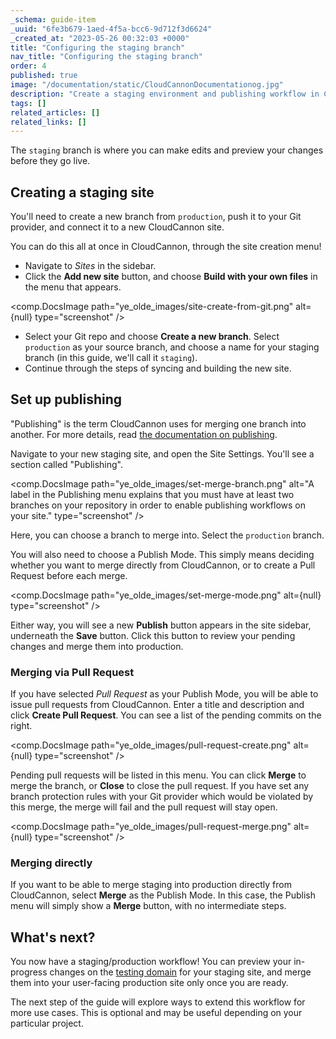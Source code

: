 ```yaml
---
_schema: guide-item
_uuid: "6fe3b679-1aed-4f5a-bcc6-9d712f3d6624"
_created_at: "2023-05-26 00:32:03 +0000"
title: "Configuring the staging branch"
nav_title: "Configuring the staging branch"
order: 4
published: true
image: "/documentation/static/CloudCannonDocumentationog.jpg"
description: "Create a staging environment and publishing workflow in CloudCannon."
tags: []
related_articles: []
related_links: []
---
```


The `staging` branch is where you can make edits and preview your changes before they go live.

## Creating a staging site

You'll need to create a new branch from `production`, push it to your Git provider, and connect it to a new CloudCannon site.

You can do this all at once in CloudCannon, through the site creation menu!

* Navigate to *Sites* in the sidebar. 
* Click the **Add new site** button, and choose **Build with your own files** in the menu that appears.

<comp.DocsImage path="ye_olde_images/site-create-from-git.png" alt={null} type="screenshot" />

* Select your Git repo and choose **Create a new branch**. Select `production` as your source branch, and choose a name for your staging branch (in this guide, we'll call it `staging`).
* Continue through the steps of syncing and building the new site.

## Set up publishing

"Publishing" is the term CloudCannon uses for merging one branch into another. For more details, read [the documentation on publishing](/documentation/articles/setting-up-a-publish-branch-with-merging-or-pull-requests/).

Navigate to your new staging site, and open the Site Settings. You'll see a section called "Publishing".

<comp.DocsImage path="ye_olde_images/set-merge-branch.png" alt="A label in the Publishing menu explains that you must have at least two branches on your repository in order to enable publishing workflows on your site." type="screenshot" />

Here, you can choose a branch to merge into. Select the `production` branch.

You will also need to choose a Publish Mode. This simply means deciding whether you want to merge directly from CloudCannon, or to create a Pull Request before each merge.

<comp.DocsImage path="ye_olde_images/set-merge-mode.png" alt={null} type="screenshot" />

Either way, you will see a new **Publish** button appears in the site sidebar, underneath the **Save** button. Click this button to review your pending changes and merge them into production.

### Merging via Pull Request

If you have selected *Pull Request* as your Publish Mode, you will be able to issue pull requests from CloudCannon. Enter a title and description and click **Create Pull Request**. You can see a list of the pending commits on the right.

<comp.DocsImage path="ye_olde_images/pull-request-create.png" alt={null} type="screenshot" />

Pending pull requests will be listed in this menu. You can click **Merge** to merge the branch, or **Close** to close the pull request. If you have set any branch protection rules with your Git provider which would be violated by this merge, the merge will fail and the pull request will stay open.

<comp.DocsImage path="ye_olde_images/pull-request-merge.png" alt={null} type="screenshot" />

### Merging directly

If you want to be able to merge staging into production directly from CloudCannon, select **Merge** as the Publish Mode. In this case, the Publish menu will simply show a **Merge** button, with no intermediate steps.

## What's next?

You now have a staging/production workflow! You can preview your in-progress changes on the [testing domain](/documentation/articles/viewing-your-site-on-a-testing-domain/) for your staging site, and merge them into your user-facing production site only once you are ready.

The next step of the guide will explore ways to extend this workflow for more use cases. This is optional and may be useful depending on your particular project.